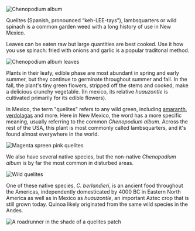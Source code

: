 ![Chenopodium album](/assets/chenopodium/img/plant.jpg "Chenopodium album")

Quelites (Spanish, pronounced “keh-LEE-tays”), lambsquarters or wild spinach is a common garden weed with a long history of use in New Mexico.

Leaves can be eaten raw but large quantities are best cooked. Use it how you use spinach: fried with onions and garlic is a popular traditonal method.

![Chenopodium album leaves](/assets/chenopodium/img/leaves.jpg "Chenopodium album leaves")

Plants in their leafy, edible phase are most abundant in spring and early summer, but they continue to germinate throughout summer and fall. In the fall, the plant's tiny green flowers, stripped off the stems and cooked, make a delicious crunchy vegetable. (In mexico, its relative _huauzontle_ is cultivated primarily for its edible flowers).

In Mexico, the term "quelites" refers to any wild green, including [amaranth](amaranthus), [verdolagas](portulaca) and more. Here in New Mexico, the word has a more specific meaning, usually referring to the common _Chenopodium album_. Across the rest of the USA, this plant is most commonly called lambsquarters, and it's found almost everywhere in the world.

![Magenta spreen pink quelites](/assets/chenopodium/img/pink.jpg "A cultivated European species, Magenta spreen or Chenopodium giganteum")

We also have several native species, but the non-native _Chenopodium album_ is by far the most common in disturbed areas.

![Wild quelites](/assets/chenopodium/img/wild.jpg "One of our native Chenopodium species, in Jemez. This is most likely Chenopodium fremontii.")

One of these native species, _C. berlandieri_, is an ancient food throughout the Americas, independently domesticated by 4000 BC in Eastern North America as well as in Mexico as _huauzontle_, an important Aztec crop that is still grown today. Quinoa likely originated from the same wild species in the Andes.

![A roadrunner in the shade of a quelites patch](/assets/chenopodium/img/roadrunner.jpg "A roadrunner in the shade of a Chenopodium album patch")
